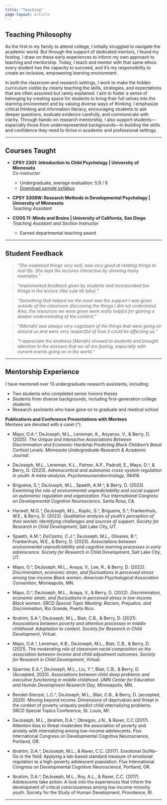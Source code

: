 ```yaml
---
title: "Teaching"
page-layout: article
---
```


## Teaching Philosophy

As the first in my family to attend college, I initially struggled to navigate the academic world. But through the support of dedicated mentors, I found my footing. I draw on these early experiences to inform my own approach to teaching and mentorship. Today, I teach and mentor with that same ethos: every student has the capacity to succeed, and it’s my responsibility to create an inclusive, empowering learning environment.

In both the classroom and research settings, I work to make the hidden curriculum visible by clearly teaching the skills, strategies, and expectations that are often assumed but rarely explained. I aim to foster a sense of belonging by creating space for students to bring their full selves into the learning environment and by valuing diverse ways of thinking. I emphasize critical thinking and information literacy, encouraging students to ask deeper questions, evaluate evidence carefully, and communicate with clarity. Through hands-on research mentorship, I also support students—especially those from underrepresented backgrounds—in building the skills and confidence they need to thrive in academic and professional settings.

---

## Courses Taught

- **CPSY 2301: Introduction to Child Psychology | University of Minnesota**  
  *Co-instructor*  
  - Undergraduate, average evaluation: 5.9 / 6  
  - [Download sample syllabus](DeJosephEales_ChildPsych_Syllabus.pdf){target="_blank"}

- **CPSY 3308W: Research Methods in Developmental Psychology | University of Minnesota**  
  *Teaching Assistant*

- **COGS 11: Minds and Brains | University of California, San Diego**  
  *Teaching Assistant and Section Instructor*  
  - Earned departmental teaching award


---

## Student Feedback

> *"She explained things very well, was very good at relating things to real life. She kept the lectures interactive by showing many examples."*

> *"Implemented feedback given by students and incorporated fun things in the lecture (like cute tik toks)."*

> *"Something that helped me the most was the support I was given outside of the classroom discussing the things I did not understand. Also, the resources we were given were really helpful for gaining a deeper understanding of the content."*

> *"[Meriah] was always very cognizant of the things that were going on around us and were very respectful of how it
could be affecting us."*

> *"I appreciate the kindness [Meriah] showed to students and brought attention to the stresses that we all are feeling, especially with current events going on in the world."*

---

## Mentorship Experience

I have mentored over 13 undergraduate research assistants, including:

- Two students who completed senior honors theses  
- Students from diverse backgrounds, including first-generation college students  
- Research assistants who have gone on to graduate and medical school

**Publications and Conference Presentations with Mentees**  
Mentees are denoted with a caret (^).

- Mayo, O.A.^, DeJoseph, M.L., Leneman, K., Anyanso, V., & Berry, D. (2025). *The Unique and Interactive Associations Between Discrimination and Economic Hardship Predicting Black Children’s Basal Cortisol Levels*. *Minnesota Undergraduate Research & Academic Journal*.

- DeJoseph, M.L., Leneman, K.L., Palmer, A.P., Padrutt, E., Mayo, O.^, & Berry, D. (2023). *Adrenocortical and autonomic cross-system regulation in youth: A meta-analysis*. *Psychoneuroendocrinology*, 06416.

- Briguene, S.*^, DeJoseph, M.L.*, Spaeth, A.M.^, & Berry, D. (2023). *Examining the role of environmental unpredictability and social support on autonomic regulation and organization*. *Flux International Congress on Developmental Cognitive Neuroscience*, Santa Rosa, CA.

- Harwell, M.G.*^, DeJoseph, M.L.*, Kuplic, S.^, Briguene, S.^, Frankenhuis, W.E., & Berry, D. (2023). *Qualitative analysis of youth’s perception of their worlds: Identifying challenges and sources of support*. *Society for Research in Child Development*, Salt Lake City, UT.

- Spaeth, A.M.*^, DeCastro, C.J.*^, DeJoseph, M.L., Olivares, B.^, Frankenhuis, W.E., & Berry, D. (2023). *Associations between environmental unpredictability and cognitive learning processes in early adolescence*. *Society for Research in Child Development*, Salt Lake City, UT.

- Mayo, O.^, DeJoseph, M.L., Anaya, V., Lee, R., & Berry, D. (2022). *Discrimination, economic strain, and fluctuations in perceived stress among low-income Black women*. *American Psychological Association Convention*, Minneapolis, MN.

- Mayo, O.^, DeJoseph, M.L., Anaya, V., & Berry, D. (2022). *Discrimination, economic strain, and fluctuations in perceived stress in low-income Black women*. *SRCD Special Topic Meeting: Racism, Prejudice, and Discrimination*, Rio Grande, Puerto Rico.

- Ibrahim, S.A.^, DeJoseph, M.L., Blair, C.B., & Berry, D. (2021). *Associations between poverty and attention processes in middle childhood: Adaptation to context*. *Society for Research in Child Development*, Virtual.

- Mayo, O.A.^, Leneman, K.B., DeJoseph, M.L., Blair, C.B., & Berry, D. (2021). *The moderating role of classroom racial composition on the association between income and child adjustment outcomes*. *Society for Research in Child Development*, Virtual.

- Sparrow, E.A.^, DeJoseph, M.L., Liu, Y.^, Blair, C.B., & Berry, D. (Accepted, 2020). *Associations between child sleep problems and executive functioning in middle childhood*. *UMN Center for Education and Human Development Research Day*, Minneapolis, MN.

- Bendel-Stenzel, L.C.^, DeJoseph, M.L., Blair, C.B., & Berry, D. (accepted, 2020). Moving beyond income: Dimensions of deprivation and threat in the context of poverty uniquely predict child internalizing problems. SRCD Special Topics Conference, St. Louis, MI.

- DeJoseph, M.L., Ibrahim, D.A.^, Obregon, J.N., & Raver, C.C (2017). Attention bias to threat moderates the association of poverty and anxiety with internalizing among low-income adolescents. Flux International Congress on Developmental Cognitive Neuroscience, Portland, OR.

- Ibrahim, D.A.^, DeJoseph, M.L., & Raver, C.C. (2017). Emotional Go/No-Go in the field: Applying a lab-based standard measure of emotional regulation to a high-poverty adolescent population. Flux International Congress on Developmental Cognitive Neuroscience, Portland, OR. 

- Ibrahim, D.A.^, DeJoseph, M.L., Roy, A.L., & Raver, C.C. (2017). Adolescents take action: A look into the experiences that inform the development of critical consciousness among low-income minority youth. Society for the Study of Human Development, Providence, RI.

---


